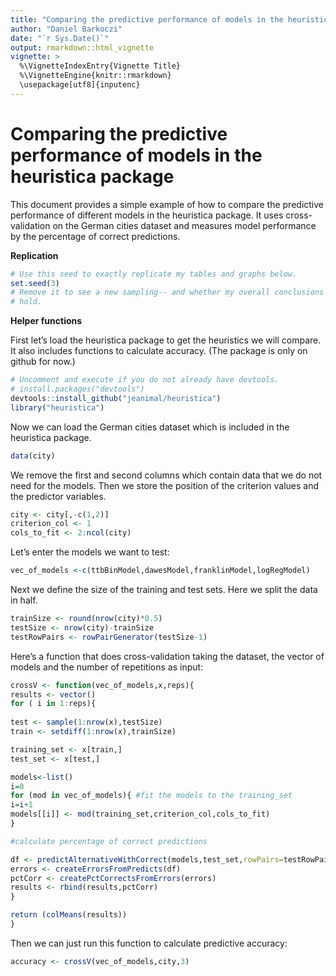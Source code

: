 ```yaml
---
title: "Comparing the predictive performance of models in the heuristica package"
author: "Daniel Barkoczi"
date: "`r Sys.Date()`"
output: rmarkdown::html_vignette
vignette: >
  %\VignetteIndexEntry{Vignette Title}
  %\VignetteEngine{knitr::rmarkdown}
  \usepackage[utf8]{inputenc}
---
```


Comparing the predictive performance of models in the heuristica package
========================================================

This document provides a simple example of how to compare the predictive performance of different models in the heuristica package. It uses cross-validation on the German cities dataset and measures model performance by the percentage of correct predictions.

**Replication**

```r
# Use this seed to exactly replicate my tables and graphs below.
set.seed(3)
# Remove it to see a new sampling-- and whether my overall conclusions still
# hold.

```
**Helper functions**

First let's load the heuristica package to get the heuristics we will compare.  It also includes functions to calculate accuracy.  (The package is only on github for now.)

```r
# Uncomment and execute if you do not already have devtools.
# install.packages("devtools") 
devtools::install_github("jeanimal/heuristica")
library("heuristica")
```

Now we can load the German cities dataset which is included in the heuristica package.

```r
data(city)
```

We remove the first and second columns which contain data that we do not need for the models.
Then we store the position of the criterion values and the predictor variables.
```r
city <- city[,-c(1,2)]
criterion_col <- 1
cols_to_fit <- 2:ncol(city)
```
Let's enter the models we want to test:
```r
vec_of_models <-c(ttbBinModel,dawesModel,franklinModel,logRegModel)
```
Next we define the size of the training and test sets. Here we split the data in half.
```r
trainSize <- round(nrow(city)*0.5)
testSize <- nrow(city)-trainSize
testRowPairs <- rowPairGenerator(testSize-1)
```
Here's a function that does cross-validation taking the dataset, the vector of models and the number of repetitions as input:
```r
crossV <- function(vec_of_models,x,reps){
results <- vector()
for ( i in 1:reps){
  
test <- sample(1:nrow(x),testSize)
train <- setdiff(1:nrow(x),trainSize)

training_set <- x[train,]
test_set <- x[test,]

models<-list()
i=0
for (mod in vec_of_models){ #fit the models to the training_set
i=i+1
models[[i]] <- mod(training_set,criterion_col,cols_to_fit)  
}  

#calculate percentage of correct predictions

df <- predictAlternativeWithCorrect(models,test_set,rowPairs=testRowPairs)
errors <- createErrorsFromPredicts(df)
pctCorr <- createPctCorrectsFromErrors(errors)
results <- rbind(results,pctCorr)
}

return (colMeans(results))  
}  
```
Then we can just run this function to calculate predictive accuracy:
```r
accuracy <- crossV(vec_of_models,city,3)
```

